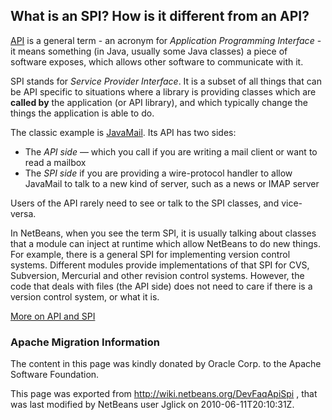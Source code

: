 <!--

    Licensed to the Apache Software Foundation (ASF) under one
    or more contributor license agreements.  See the NOTICE file
    distributed with this work for additional information
    regarding copyright ownership.  The ASF licenses this file
    to you under the Apache License, Version 2.0 (the
    "License"); you may not use this file except in compliance
    with the License.  You may obtain a copy of the License at

      http://www.apache.org/licenses/LICENSE-2.0

    Unless required by applicable law or agreed to in writing,
    software distributed under the License is distributed on an
    "AS IS" BASIS, WITHOUT WARRANTIES OR CONDITIONS OF ANY
    KIND, either express or implied.  See the License for the
    specific language governing permissions and limitations
    under the License.

-->
==What is an SPI?  How is it different from an API?==

[http://en.wikipedia.org/wiki/Api API] is a general term - an acronym for ''Application Programming Interface'' - it means something (in Java, usually some Java classes) a piece of software exposes, which allows other software to communicate with it.

SPI stands for ''Service Provider Interface''.  It is a subset of all things that can be API specific to situations where a library is providing classes which are '''called by''' the application (or API library), and which typically change the things the application is able to do.

The classic example is [http://java.sun.com/products/javamail/ JavaMail].  Its API has two sides:
* The ''API side'' &mdash; which you call if you are writing a mail client or want to read a mailbox
* The ''SPI side'' if you are providing a wire-protocol handler to allow JavaMail to talk to a new kind of server, such as a news or IMAP server
Users of the API rarely need to see or talk to the SPI classes, and vice-versa.

In NetBeans, when you see the term SPI, it is usually talking about classes that a module can inject at runtime which allow NetBeans to do new things.  For example, there is a general SPI for implementing version control systems.  Different modules provide implementations of that SPI for CVS, Subversion, Mercurial and other revision control systems.  However, the code that deals with files (the API side) does not need to care if there is a version control system, or what it is.

[http://weblogs.java.net/blog/2008/08/11/capability-pattern-future-proof-your-apis More on API and SPI]

===Apache Migration Information===

The content in this page was kindly donated by Oracle Corp. to the
Apache Software Foundation.

This page was exported from http://wiki.netbeans.org/DevFaqApiSpi , 
that was last modified by NetBeans user Jglick 
on 2010-06-11T20:10:31Z.

